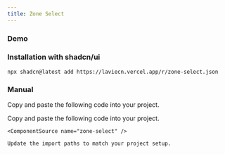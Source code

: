 ```yaml
---
title: Zone Select
---
```


### Demo

<ComponentTabs name="zone-select-demo" />

### Installation with shadcn/ui

```package-install
npx shadcn@latest add https://laviecn.vercel.app/r/zone-select.json
```

### Manual

Copy and paste the following code into your project.

<Steps>
  <Step>
    Copy and paste the following code into your project.

    <ComponentSource name="zone-select" />

  </Step>
  <Step>

    Update the import paths to match your project setup.

  </Step>
</Steps>
